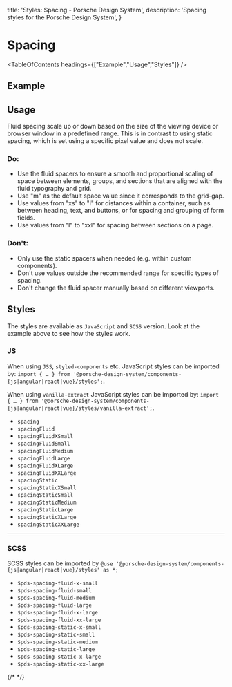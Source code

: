 
  title: 'Styles: Spacing - Porsche Design System',
  description: 'Spacing styles for the Porsche Design System',
}

# Spacing

<TableOfContents headings={["Example","Usage","Styles"]} />

## Example

<ComponentExample codeSample={stylesSpacingExample} disableOpenInStackblitz={true} fixedBackgroundColor={themeLightBackgroundBase} />

## Usage

Fluid spacing scale up or down based on the size of the viewing device or browser window in a predefined range. This is
in contrast to using static spacing, which is set using a specific pixel value and does not scale.

### Do:

- Use the fluid spacers to ensure a smooth and proportional scaling of space between elements, groups, and sections that
are aligned with the fluid typography and grid.
- Use "m" as the default space value since it corresponds to the grid-gap.
- Use values from "xs" to "l" for distances within a container, such as between heading, text, and buttons, or for
spacing and grouping of form fields.
- Use values from "l" to "xxl" for spacing between sections on a page.

### Don't:

- Only use the static spacers when needed (e.g. within custom components).
- Don't use values outside the recommended range for specific types of spacing.
- Don't change the fluid spacer manually based on different viewports.

## Styles

The styles are available as `JavaScript` and `SCSS` version. Look at the example above to see how the styles work.

### JS

When using `JSS`, `styled-components` etc. JavaScript styles can be imported by:
`import { … } from '@porsche-design-system/components-{js|angular|react|vue}/styles';`.

When using `vanilla-extract` JavaScript styles can be imported by:
`import { … } from '@porsche-design-system/components-{js|angular|react|vue}/styles/vanilla-extract';`.

- `spacing`
- `spacingFluid`
- `spacingFluidXSmall`
- `spacingFluidSmall`
- `spacingFluidMedium`
- `spacingFluidLarge`
- `spacingFluidXLarge`
- `spacingFluidXXLarge`
- `spacingStatic`
- `spacingStaticXSmall`
- `spacingStaticSmall`
- `spacingStaticMedium`
- `spacingStaticLarge`
- `spacingStaticXLarge`
- `spacingStaticXXLarge`

---

### SCSS

SCSS styles can be imported by `@use '@porsche-design-system/components-{js|angular|react|vue}/styles' as *;`

- `$pds-spacing-fluid-x-small`
- `$pds-spacing-fluid-small`
- `$pds-spacing-fluid-medium`
- `$pds-spacing-fluid-large`
- `$pds-spacing-fluid-x-large`
- `$pds-spacing-fluid-xx-large`
- `$pds-spacing-static-x-small`
- `$pds-spacing-static-small`
- `$pds-spacing-static-medium`
- `$pds-spacing-static-large`
- `$pds-spacing-static-x-large`
- `$pds-spacing-static-xx-large`

{/* <script lang="ts">

  @Component({
  components: {
  ExampleStylesSpacing
},
})
  codeExample = getStylesSpacingCodeSamples();

  public mounted(): void {
  adjustSelectedFramework(this.codeExample);
}
}
</script> */}
